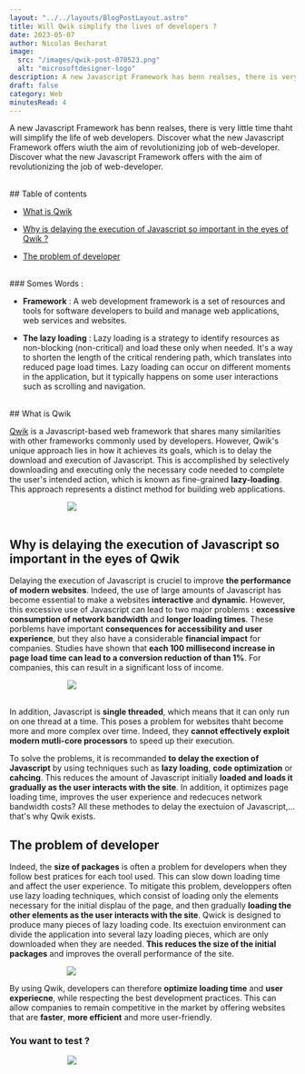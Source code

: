 ```yaml
---
layout: "../../layouts/BlogPostLayout.astro"
title: Will Qwik simplify the lives of developers ?
date: 2023-05-07
author: Nicolas Becharat
image:
  src: "/images/qwik-post-070523.png"
  alt: "microsoftdesigner-logo"
description: A new Javascript Framework has benn realses, there is very little time thaht will simplify the life of web developers. Discover what the new Javascript Framework offers wiuth the aim of revolutionizing job of web-developer
draft: false
category: Web
minutesRead: 4 
---
```



A new Javascript Framework has benn realses, there is very little time thaht will simplify the life of web developers. Discover what the new Javascript Framework offers wiuth the aim of revolutionizing job of web-developer. Discover what the new Javascript Framework offers with the aim of revolutionizing the job of web-developer.

<br/>
## Table of contents

*   [What is Qwik](#what-is-qwik)

*   [Why is delaying the execution of Javascript so important in the eyes of Qwik ?](#why-is-delaying-the-execution-of-javascript-so-important-in-the-eyes-of-qwik)

*   [The problem of developer](#the-problem-of-developer)


<br/>
### Somes Words : 

- **Framework** : A web development framework is a set of resources and tools for software developers to build and manage web applications, web services and websites.

- **The lazy loading** : Lazy loading is a strategy to identify resources as non-blocking (non-critical) and load these only when needed. It's a way to shorten the length of the critical rendering path, which translates into reduced page load times.
Lazy loading can occur on different moments in the application, but it typically happens on some user interactions such as scrolling and navigation.

<br/>
## What is Qwik 

[Qwik](https://qwik.builder.io/) is a Javascript-based web framework that shares many similarities with other frameworks commonly used by developers. However, Qwik's unique approach lies in how it achieves its goals, which is to delay the download and execution of Javascript. This is accomplished by selectively downloading and executing only the necessary code needed to complete the user's intended action, which is known as fine-grained **lazy-loading**. This approach represents a distinct method for building web applications.

<img src="https://cdn.builder.io/api/v1/image/assets%2Ffe30f73e01ef40558cd69a9493eba2a2%2Feee9dff8ee0e4b4e9ad1a8825643030c?format=webp&width=2000" style="max-width:50%; height: auto; min-width: 300px; display: block; margin: 0 auto;"/>

<br/>


## Why is delaying the execution of Javascript so important in the eyes of Qwik  
Delaying the execution of Javascript is cruciel to improve **the performance of modern websites**. Indeed, the use of large amounts of Javascript has become essential to make a websites **interactive** and **dynamic**. However, this excessive use of Javascript can lead to two major problems : **excessive consumption of network bandwidth** and **longer loading times**. These porblems have important **consequences for accessibility and user experience**, but they also have a considerable **financial impact** for companies. Studies have shown that **each 100 millisecond increase in page load time can lead to a conversion reduction of than 1%**. For companies, this can result in a significant loss of income.

<img src="https://drive.google.com/uc?id=1lPLXMtbika1kC2XRhE6G8PiKffdbUgUF" style="max-width:50%; height: auto; min-width: 300px; display: block; margin: 0 auto;"/>

<br/>

In addition, Javascript is **single threaded**, which means that it can only run on one thread at a time. This poses a problem for websites thaht become more and more complex over time. Indeed, they **cannot effectively exploit modern mutli-core processors** to speed up their execution. 

To solve the problems, it is recommanded **to delay the exection of Javascript** by using techniques such as **lazy loading**, **code optimization** or **cahcing**. This reduces the amount of Javascript initially **loaded and loads it gradually as the user interacts with the site**. In addition, it optimizes page loading time, improves the user experience and redecuces network bandwidth costs? All these methodes to delay the exectuion of Javascript,... that's why Qwik exists. 


## The problem of developer

Indeed, the **size of packages** is often a problem for developers when they follow best pratices for each tool used. This can slow down loading time and affect the user experience. 
To mitigate this problem, developpers often use lazy loading techniques, which consist of loading only the elements necessary for the initial displau of the page, and then gradually **loading the other elements as the user interacts with the site**. 
Qwick is designed to produce many pieces of lazy loading code. Its exectuion environment can divide the application into several lazy loading pieces, which are only downloaded when they are needed. **This reduces the size of the initial packages** and improves the overall performance of the site. 

<img src="https://cdn.builder.io/api/v1/image/assets%2Ffe30f73e01ef40558cd69a9493eba2a2%2F644d27976d234ec9b453501c209bffa3?format=webp&width=2000" style="max-width:60%; height: auto; min-width: 300px; display: block; margin: 0 auto;"/>



By using Qwik, developers can therefore **optimize loading time** and **user experiecne**, while respecting the best development practices. This can allow companies to remain competitive in the market by offering websites that are **faster**, **more efficient** and more user-friendly.
<br/>
### You want to test ? 

<a href = "https://qwik.builder.io/" target="_blank"><img src="https://www.mundojs.com.br/wp-content/uploads/2022/01/qwikjs.png" style="max-width:30%; height: auto; min-width: 300px; display: block; margin: 0 auto;"/></a>
